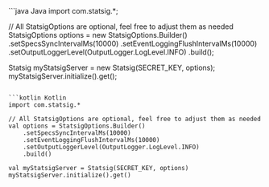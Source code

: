 <CodeGroup>
```java Java
import com.statsig.*;

// All StatsigOptions are optional, feel free to adjust them as needed
StatsigOptions options = new StatsigOptions.Builder()
                    .setSpecsSyncIntervalMs(10000)
                    .setEventLoggingFlushIntervalMs(10000)
                    .setOutputLoggerLevel(OutputLogger.LogLevel.INFO)
                    .build();

Statsig myStatsigServer = new Statsig(SECRET_KEY, options);
myStatsigServer.initialize().get();
```

```kotlin Kotlin
import com.statsig.*

// All StatsigOptions are optional, feel free to adjust them as needed
val options = StatsigOptions.Builder()
    .setSpecsSyncIntervalMs(10000)
    .setEventLoggingFlushIntervalMs(10000)
    .setOutputLoggerLevel(OutputLogger.LogLevel.INFO)
    .build()

val myStatsigServer = Statsig(SECRET_KEY, options)
myStatsigServer.initialize().get()
```
</CodeGroup>

